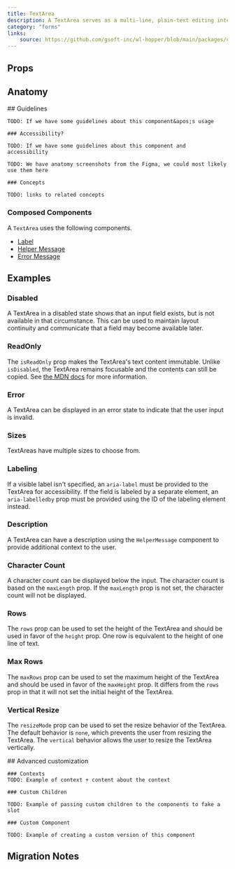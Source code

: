 ```yaml
---
title: TextArea
description: A TextArea serves as a multi-line, plain-text editing interface, ideal for accommodating substantial amounts of free-form text input from users.
category: "forms"
links:
    source: https://github.com/gsoft-inc/wl-hopper/blob/main/packages/components/src/inputs/src/TextArea.tsx
---
```


<Example src="inputs/docs/textArea/preview" isOpen />

## Props

<PropTable component="TextArea" />

## Anatomy

<FeatureFlag flag="next">
    ## Guidelines

    TODO: If we have some guidelines about this component&apos;s usage

    ### Accessibility?

    TODO: If we have some guidelines about this component and accessibility
</FeatureFlag>

<FeatureFlag flag="rc">

    TODO: We have anatomy screenshots from the Figma, we could most likely use them here

    ### Concepts

    TODO: links to related concepts
</FeatureFlag>

### Composed Components

A `TextArea` uses the following components.

- [Label](Label)
- [Helper Message](HelperMessage)
- [Error Message](ErrorMessage)

## Examples

### Disabled
A TextArea in a disabled state shows that an input field exists, but is not available in that circumstance. This can be used to maintain layout continuity and communicate that a field may become available later.

<Example src="inputs/docs/textArea/disabled" />

### ReadOnly
The `isReadOnly` prop makes the TextArea's text content immutable. Unlike `isDisabled`, the TextArea remains focusable and the contents can still be copied. See [the MDN docs](https://developer.mozilla.org/en-US/docs/Web/HTML/Attributes/readonly) for more information.

<Example src="inputs/docs/textArea/readOnly" />

### Error
A TextArea can be displayed in an error state to indicate that the user input is invalid.

<Example src="inputs/docs/textArea/error" />

### Sizes
TextAreas have multiple sizes to choose from.

<Example src="inputs/docs/textArea/sizes" />

### Labeling
If a visible label isn't specified, an `aria-label` must be provided to the TextArea for accessibility. If the field is labeled by a separate element, an `aria-labelledby` prop must be provided using the ID of the labeling element instead.

<Example src="inputs/docs/textArea/labeling" />

### Description
A TextArea can have a description using the `HelperMessage` component to provide additional context to the user.

<Example src="inputs/docs/textArea/description" />

### Character Count
A character count can be displayed below the input.
The character count is based on the `maxLength` prop.
If the `maxLength` prop is not set, the character count will not be displayed.

<Example src="inputs/docs/textArea/characterCount" />

### Rows
The `rows` prop can be used to set the height of the TextArea and should be used in favor of the `height` prop.
One row is equivalent to the height of one line of text.

<Example src="inputs/docs/textArea/rows" />

### Max Rows
The `maxRows` prop can be used to set the maximum height of the TextArea and should be used in favor of the `maxHeight` prop.
It differs from the `rows` prop in that it will not set the initial height of the TextArea.

<Example src="inputs/docs/textArea/maxRows" />

### Vertical Resize
The `resizeMode` prop can be used to set the resize behavior of the TextArea. 
The default behavior is `none`, which prevents the user from resizing the TextArea. 
The `vertical` behavior allows the user to resize the TextArea vertically.

<Example src="inputs/docs/textArea/verticalResize" />

<FeatureFlag flag="next">
    ## Advanced customization

    ### Contexts
    TODO: Example of context + content about the context

    ### Custom Children

    TODO: Example of passing custom children to the components to fake a slot

    ### Custom Component

    TODO: Example of creating a custom version of this component
</FeatureFlag>

## Migration Notes

<MigrateGuide src="inputs/docs/migration-notes-text-area" />